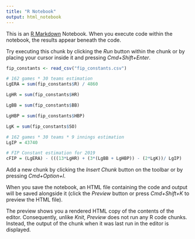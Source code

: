 ```yaml
---
title: "R Notebook"
output: html_notebook
---
```


This is an [R Markdown](http://rmarkdown.rstudio.com) Notebook. When you execute code within the notebook, the results appear beneath the code. 

Try executing this chunk by clicking the *Run* button within the chunk or by placing your cursor inside it and pressing *Cmd+Shift+Enter*. 

```r
fip_constants <- read_csv("fip_constants.csv")

# 162 games * 30 teams estimation
LgERA = sum(fip_constants$R) / 4860

LgHR = sum(fip_constants$HR)

LgBB = sum(fip_constants$BB)

LgHBP = sum(fip_constants$HBP)

LgK = sum(fip_constants$SO)

# 162 games * 30 teams * 9 innings estimation
LgIP = 43740

# FIP Constant estimation for 2019
cFIP = (LgERA) - (((13*LgHR) + (3*(LgBB + LgHBP)) - (2*LgK))/ LgIP)
```

Add a new chunk by clicking the *Insert Chunk* button on the toolbar or by pressing *Cmd+Option+I*.

When you save the notebook, an HTML file containing the code and output will be saved alongside it (click the *Preview* button or press *Cmd+Shift+K* to preview the HTML file). 

The preview shows you a rendered HTML copy of the contents of the editor. Consequently, unlike *Knit*, *Preview* does not run any R code chunks. Instead, the output of the chunk when it was last run in the editor is displayed.

